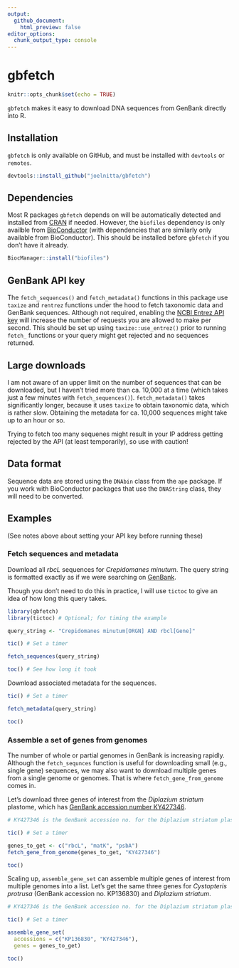 ```yaml
---
output:
  github_document:
    html_preview: false
editor_options: 
  chunk_output_type: console
---
```

# gbfetch

```r
knitr::opts_chunk$set(echo = TRUE)
```

`gbfetch` makes it easy to download DNA sequences from GenBank directly into R.

## Installation

`gbfetch` is only available on GitHub, and must be installed with `devtools` or `remotes`.

```r
devtools::install_github("joelnitta/gbfetch")
```

## Dependencies

Most R packages `gbfetch` depends on will be automatically detected and installed from [CRAN](https://cran.r-project.org/) if needed. However, the `biofiles` dependency is only availble from [BioConductor](https://bioconductor.org/) (with dependencies that are similarly only available from BioConductor). This should be installed before `gbfetch` if you don't have it already.

```r
BiocManager::install("biofiles")
```

## GenBank API key

The `fetch_sequences()` and `fetch_metadata()` functions in this package use `taxize` and `rentrez` functions under the hood to fetch taxonomic data and GenBank sequences. Although not required, enabling the [NCBI Entrez API key](https://ncbiinsights.ncbi.nlm.nih.gov/2017/11/02/new-api-keys-for-the-e-utilities/) will increase the number of requests you are allowed to make per second. This should be set up using `taxize::use_entrez()` prior to running `fetch_` functions or your query might get rejected and no sequences returned.

## Large downloads

I am not aware of an upper limit on the number of sequences that can be downloaded, but I haven't tried more than ca. 10,000 at a time (which takes just a few minutes with `fetch_sequences()`). `fetch_metadata()` takes significantly longer, because it uses `taxize` to obtain taxonomic data, which is rather slow. Obtaining the metadata for ca. 10,000 sequences might take up to an hour or so.

Trying to fetch too many sequenes might result in your IP address getting rejected by the API (at least temporarily), so use with caution!

## Data format

Sequence data are stored using the `DNAbin` class from the `ape` package. If you work with BioConductor packages that use the `DNAString` class, they will need to be converted.

## Examples

(See notes above about setting your API key before running these)

### Fetch sequences and metadata

Download all *rbcL* sequences for *Crepidomanes minutum*. The query string is formatted exactly as if we were searching on [GenBank](https://www.ncbi.nlm.nih.gov/nucleotide/). 

Though you don't need to do this in practice, I will use `tictoc` to give an idea of how long this query takes.

```r
library(gbfetch)
library(tictoc) # Optional; for timing the example

query_string <- "Crepidomanes minutum[ORGN] AND rbcl[Gene]"

tic() # Set a timer

fetch_sequences(query_string)

toc() # See how long it took
```

Download associated metadata for the sequences.

```r
tic() # Set a timer

fetch_metadata(query_string)

toc()
```

### Assemble a set of genes from genomes

The number of whole or partial genomes in GenBank is increasing rapidly. Although the `fetch_sequnces` function is useful for downloading small (e.g., single gene) sequences, we may also want to download multiple genes from a single genome or genomes. That is where `fetch_gene_from_genome` comes in.

Let's download three genes of interest from the *Diplazium striatum* plastome, which has [GenBank accession number KY427346](https://www.ncbi.nlm.nih.gov/nuccore/KY427346).

```r
# KY427346 is the GenBank accession no. for the Diplazium striatum plastome

tic() # Set a timer

genes_to_get <- c("rbcL", "matK", "psbA")
fetch_gene_from_genome(genes_to_get, "KY427346")

toc()
```

Scaling up, `assemble_gene_set` can assemble multiple genes of interest from multiple genomes into a list. Let's get the same three genes for *Cystopteris protrusa* (GenBank accession no. KP136830) and *Diplazium striatum*.

```r
# KY427346 is the GenBank accession no. for the Diplazium striatum plastome

tic() # Set a timer

assemble_gene_set(
  accessions = c("KP136830", "KY427346"), 
  genes = genes_to_get)

toc()
```
